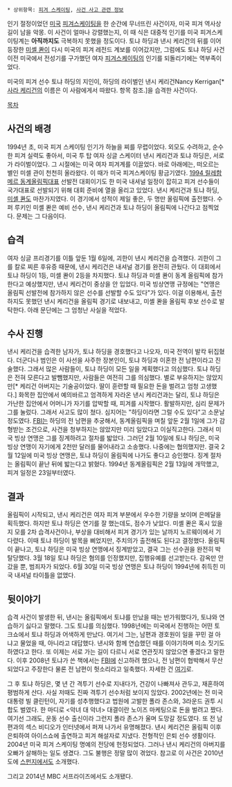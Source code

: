  * 상위항목: [[피겨 스케이팅]], [[사건 사고 관련 정보]]

인기 절정이었던 [[미국]] [[피겨스케이팅]]을 한 순간에 무너뜨린 사건이자, 미국 피겨 역사상 길이 남을 악몽. 이 사건이 얼마나 강렬했는지, 이 때 식은 대중적 인기를 미국 피겨스케이팅계는 '''아직까지도''' 극복하지 못했을 정도이다. 토냐 하딩과 낸시 케리건의 뒤를 이어 등장한 [[미셸 콴]]이 다시 미국의 피겨 레전드 계보를 이어갔지만, 그럼에도 토냐 하딩 사건 이전 미국에서 전성기를 구가했던 여자 [[피겨스케이팅]]의 인기를 되돌리기에는 역부족이었다. 

미국의 피겨 선수 토냐 하딩의 지인이, 하딩의 라이벌인 낸시 케리건Nancy Kerrigan[* [[사라 케리건]]의 이름은 이 사람에게서 따왔다. 항목 참조.]을 습격한 사건이다.

[[목차]]

== 사건의 배경 ==
1994년 초, 미국 피겨 스케이팅 인기가 하늘을 찌를 무렵이었다. 외모도 수려하고, 순수한 피겨 실력도 좋아서, 미국 투 탑 여자 싱글 스케이터 낸시 케리건과 토냐 하딩은, 서로가 라이벌이었다. 그 시절에는 미국 여자 피겨계를 이끌었다. 바로 아래에는, 떠오르는 별인 미셸 관이 천천히 올라왔다. 이 때가 미국 피겨스케이팅 황금기였다. [[1994 릴레함메르 동계올림픽]]대표 선발전 대회이기도 한 미국 내셔널 일정이 잡히고 피겨 선수들이 국가대표로 선발되기 위해 대회 준비에 열을 올리고 있었다. 낸시 케리건과 토냐 하딩, [[미셸 콴]]도 마찬가지였다. 이 경기에서 성적이 제일 좋은, 두 명만 올림픽에 출전했다. 수퍼 루키인 미셸 콴은 예비 선수, 낸시 케리건과 토냐 하딩이 올림픽에 나간다고 점찍었다. 문제는 그 다음이다.

== 습격 ==
여자 싱글 프리경기를 이틀 앞둔 1월 6일에, 괴한이 낸시 케리건을 습격했다. 괴한이 그를 칼로 찌른 후유증 때문에, 낸시 케리건은 내셔널 경기를 완전히 관뒀다. 이 대회에서 토냐 하딩이 1등, 미셸 콴이 2등을 차지했다. 토냐 하딩과 미셸 콴이 동계 올림픽에 참가한다고 예상했지만, 낸시 케리건이 중상을 안 입었다. 미국 빙상연맹 규정에는  "연맹은 올림픽 선발전에 참가하지 않은 선수를 선발할 수도 있다"가 있다. 이걸 이용해서, 출전하지도 못했던 낸시 케리건을 올림픽 경기로 내보내고, 미셸 콴을 올림픽 후보 선수로 발탁한다. 아래 문단에는 그 엄청난 사실을 적었다.

== 수사 진행 ==
낸시 케리건을 습격한 남자가, 토냐 하딩을 경호했다고 나오자, 미국 전역이 발칵 뒤집혔다. 더군다나 범인은 이 사선을 사주한 장본인이, 토냐 하딩과 이혼한 전 남편이라고 진술했다. 그래서 많은 사람들이, 토냐 하딩이 모든 일을 계획했다고 의심했다. 토냐 하딩은 전혀 모른다고 발뺌했지만, 사람들은 여전히 그를 의심했다. 별로 부유하지는 않았지만[* 케리건 아버지는 기술공이었다. 딸이 훈련할 때 필요한 돈을 벌려고 엄청 고생했다.] 화목한 집안에서 예의바르고 엄격하게 자라온 낸시 케리건과는 달리, 토냐 하딩은 가난한 집안에서 어머니가 자기를 압박할 때, 피겨를 시작했다. 활발하지만, 심리 문제가 그를 눌렀다. 그래서 사고도 많이 쳤다. 심지어는 "하딩이라면 그럴 수도 있다"고 소문날 정도였다. [[FBI]]는 하딩의 전 남편을 추궁해서, 동계올림픽을 며칠 앞둔 2월 1일에 그가 감형받는 조건으로, 사건을 청부하지는 않았지만 미리 일았다고 이실직고한다. 그래서 미국 빙상 연맹은 그를 징계하려고 절차를 밟았다. 그러던 2월 10일에 토냐 하딩은, 미국 빙상 연맹이 자기에게 2천만 달러를 물어내라고 소송했다. 나중에는 협의했지만. 결국 2월 12일에 미국 빙상 연맹은, 토냐 하딩이 올림픽에 나가도 좋다고 승인했다. 징계 절차는 올림픽이 끝난 뒤에 밟는다고 밝혔다. 1994년 동계올림픽은 2월 13일에 개막했고, 피겨 일정은 23일부터였다.

== 결과 ==
올림픽이 시작되고, 낸시 케리건은 여자 피겨 부분에서 우수한 기량을 보이며 은메달을 획득했다. 하지만 토냐 하딩은 연기를 잘 했는데도, 점수가 낮았다. 미셸 콴은 혹시 있을지 모를 2차 습격사건이나, 부상을 대비해서 피겨 경기가 있는 날까지 노르웨이에서 기다렸다. 이때 토냐 하딩이 발목을 삐었지만, 주치의가 출전해도 된다고 결정했다. 올림픽이 끝나고, 토냐 하딩은 미국 빙상 연맹에서 징계받았고, 결국 그는 선수권을 완전히 박탈당했다. 3월 18일 토냐 하딩은 혐의를 인정했지만, 집행유예를 선고받는다. 감옥만 안 갔을 뿐, 범죄자가 되었다. 6월 30일 미국 빙상 연맹은 토냐 하딩이 1994년에 취득힌 미국 내셔널 타이틀을 없앴다.

== 뒷이야기 ==
습격 사건이 발생한 뒤, 낸시는 올림픽에서 토냐를 만났을 때는 반가워했다가, 토냐와 연습하기 싫다고 말했다. 그도 토냐를 의심했다. 1998년에는 미국에서 진행하는 어떤 토크쇼에서 토냐 하딩과 어색하게 만났다. 여기서 그는, 남편과 경호원이 일을 꾸민 걸 아냐고 물었을 때, 아니라고 대답했다. 낸시와 함께 연습했던 때를 이야기하며 미소 짓기도 하였다고 한다. 또 이제는 서로 가는 길이 다르니 서로 연관짓지 않았으면 좋겠다고 말한다. 이후 2008년 토냐가 쓴 책에서는 [[FBI]]에 신고하려 했으나, 전 남편이 협박해서 무산되었다고 주장한다 물론 전 남편이 헛소리라고 일축했다. 자세한 건 [http://bigmoth.blog.me/80100664085 여기]로.

그 후 토냐 하딩은, 몇 년 간 격투기 선수로 지내다가, 건강이 나빠져사 관두고, 재혼하여 평범하게 산다. 사실 저때도 진짜 격투기 선수처럼 보이지 읺았다. 2002년에는 전 미국 대통령 빌 클린턴이, 자기를 성추행했다고 법원에 고발한 폴라 존스와, 3라운드 권투 시합도 벌였다. 한 마디로 <악녀 대 악녀> 대결이란 노이즈 마케팅으로 돈을 벌려고 짰다. 여기선 그래도, 운동 선수 출신이라 그런지 폴라 존스가 울며 도망갈 정도였다. 또 전 남편과의 섹스 비디오가 인터넷에서 퍼져 나가서 유명해졌다. 낸시 케리건은 올림픽 이후 은퇴하여 아이스쇼에 출연하고 피겨 해설자로 지냈다. 전형적인 은퇴 선수 생활이다.  2004년 미국 피겨 스케이팅 명예의 전당에 헌정되었다. 그러나 낸시 케리건의 아버지를 오빠가 살해하는 일도 생겼다. 그도 불행은 정말 많이 겪었다.  참고로 이 사건은 2010년도에 [[스펀지]]에서도 소개했다.

그리고 2014년 MBC 서프라이즈에서도 소개됐다.
